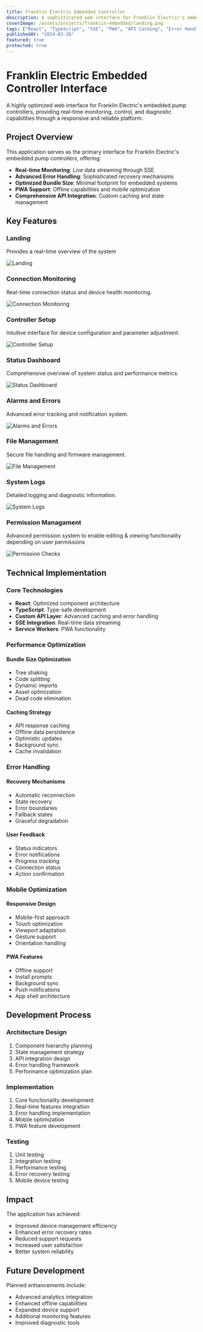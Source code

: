 ```yaml
---
title: Franklin Electric Embedded Controller
description: A sophisticated web interface for Franklin Electric's embedded pump controllers, featuring real-time monitoring, advanced error handling, and PWA functionality.
coverImage: /assets/projects/franklin-embedded/landing.png
tags: ["React", "TypeScript", "SSE", "PWA", "API Caching", "Error Handling", "Mobile First"]
publishedAt: "2024-03-26"
featured: true
protected: true
---
```


# Franklin Electric Embedded Controller Interface

A highly optimized web interface for Franklin Electric's embedded pump controllers, providing real-time monitoring, control, and diagnostic capabilities through a responsive and reliable platform.

## Project Overview

This application serves as the primary interface for Franklin Electric's embedded pump controllers, offering:

- **Real-time Monitoring**: Live data streaming through SSE
- **Advanced Error Handling**: Sophisticated recovery mechanisms
- **Optimized Bundle Size**: Minimal footprint for embedded systems
- **PWA Support**: Offline capabilities and mobile optimization
- **Comprehensive API Integration**: Custom caching and state management

## Key Features

### Landing
Provides a real-time overview of the system

![Landing](/assets/projects/franklin-embedded/landing.png)

### Connection Monitoring
Real-time connection status and device health monitoring.

![Connection Monitoring](/assets/projects/franklin-embedded/connection-monitoring.png)

### Controller Setup
Intuitive interface for device configuration and parameter adjustment.

![Controller Setup](/assets/projects/franklin-embedded/controller-setup.png)

### Status Dashboard
Comprehensive overview of system status and performance metrics.

![Status Dashboard](/assets/projects/franklin-embedded/status.png)

### Alarms and Errors
Advanced error tracking and notification system.

![Alarms and Errors](/assets/projects/franklin-embedded/alarms-and-errors.png)

### File Management
Secure file handling and firmware management.

![File Management](/assets/projects/franklin-embedded/files.png)

### System Logs
Detailed logging and diagnostic information.

![System Logs](/assets/projects/franklin-embedded/logs.png)

### Permission Managament
Advanced permission system to enable editing & viewing functionality depending on user permissions

![Permission Checks](/assets/projects/franklin-embedded/permission-management.png)

## Technical Implementation

### Core Technologies
- **React**: Optimized component architecture
- **TypeScript**: Type-safe development
- **Custom API Layer**: Advanced caching and error handling
- **SSE Integration**: Real-time data streaming
- **Service Workers**: PWA functionality

### Performance Optimization

#### Bundle Size Optimization
- Tree shaking
- Code splitting
- Dynamic imports
- Asset optimization
- Dead code elimination

#### Caching Strategy
- API response caching
- Offline data persistence
- Optimistic updates
- Background sync
- Cache invalidation

### Error Handling

#### Recovery Mechanisms
- Automatic reconnection
- State recovery
- Error boundaries
- Fallback states
- Graceful degradation

#### User Feedback
- Status indicators
- Error notifications
- Progress tracking
- Connection status
- Action confirmation

### Mobile Optimization

#### Responsive Design
- Mobile-first approach
- Touch optimization
- Viewport adaptation
- Gesture support
- Orientation handling

#### PWA Features
- Offline support
- Install prompts
- Background sync
- Push notifications
- App shell architecture

## Development Process

### Architecture Design
1. Component hierarchy planning
2. State management strategy
3. API integration design
4. Error handling framework
5. Performance optimization plan

### Implementation
1. Core functionality development
2. Real-time features integration
3. Error handling implementation
4. Mobile optimization
5. PWA feature development

### Testing
1. Unit testing
2. Integration testing
3. Performance testing
4. Error recovery testing
5. Mobile device testing

## Impact

The application has achieved:
- Improved device management efficiency
- Enhanced error recovery rates
- Reduced support requests
- Increased user satisfaction
- Better system reliability

## Future Development

Planned enhancements include:
- Advanced analytics integration
- Enhanced offline capabilities
- Expanded device support
- Additional monitoring features
- Improved diagnostic tools 